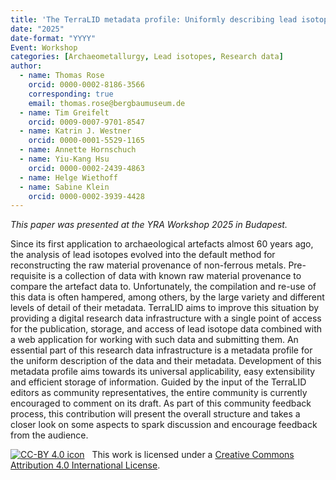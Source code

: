 ```yaml
---
title: 'The TerraLID metadata profile: Uniformly describing lead isotope data in archaeology'
date: "2025"
date-format: "YYYY"
Event: Workshop
categories: [Archaeometallurgy, Lead isotopes, Research data]
author: 
  - name: Thomas Rose
    orcid: 0000-0002-8186-3566
    corresponding: true
    email: thomas.rose@bergbaumuseum.de
  - name: Tim Greifelt
    orcid: 0009-0007-9701-8547
  - name: Katrin J. Westner
    orcid: 0000-0001-5529-1165
  - name: Annette Hornschuch
  - name: Yiu-Kang Hsu
    orcid: 0000-0002-2439-4863
  - name: Helge Wiethoff
  - name: Sabine Klein
    orcid: 0000-0002-3939-4428
---
```


*This paper was presented at the YRA Workshop 2025 in Budapest.*

Since its first application to archaeological artefacts almost 60 years ago, the analysis of lead isotopes evolved into the default method for reconstructing the raw material provenance of non-ferrous metals. Pre-requisite is a collection of data with known raw material provenance to compare the artefact data to. Unfortunately, the compilation and re-use of this data is often hampered, among others, by the large variety and different levels of detail of their metadata. 
TerraLID aims to improve this situation by providing a digital research data infrastructure with a single point of access for the publication, storage, and access of lead isotope data combined with a web application for working with such data and submitting them. An essential part of this research data infrastructure is a metadata profile for the uniform description of the data and their metadata. Development of this metadata profile aims towards its universal applicability, easy extensibility and efficient storage of information. Guided by the input of the TerraLID editors as community representatives, the entire community is currently encouraged to comment on its draft. As part of this community feedback process, this contribution will present the overall structure and takes a closer look on some aspects to spark discussion and encourage feedback from the audience.

[![CC-BY 4.0 icon](https://i.creativecommons.org/l/by/4.0/88x31.png)](http://creativecommons.org/licenses/by/4.0/)&nbsp;&nbsp; This work is licensed under a [Creative Commons Attribution 4.0 International License](https://creativecommons.org/licenses/by/4.0/). 
